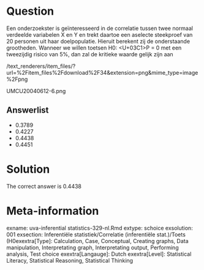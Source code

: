 Question
========

Een onderzoekster is geïnteresseerd in de correlatie tussen twee normaal verdeelde variabelen X en Y en trekt daartoe een aselecte steekproef van 20 personen uit haar doelpopulatie. Hieruit berekent zij de onderstaande grootheden. Wanneer we willen toetsen H0: <U+03C1>P = 0 met een tweezijdig risico van 5%, dan zal de kritieke waarde gelijk zijn aan 

 /text_renderers/item_files/?url=%2Fitem_files%2Fdownload%2F34&extension=png&mime_type=image%2Fpng 

 UMCU20040612-6.png 

Answerlist
----------
* 0.3789
* 0.4227
* 0.4438
* 0.4451

Solution
========

The correct answer is  0.4438 

Meta-information
================
exname: uva-inferential statistics-329-nl.Rmd 
extype: schoice 
exsolution: 001 
exsection: Inferentiële statistiek/Correlatie (inferentiële stat.)/Toets (H0exextra[Type]: Calculation, Case, Conceptual, Creating graphs, Data manipulation, Interpretating graph, Interpretating output, Performing analysis, Test choice 
exextra[Langauge]: Dutch 
exextra[Level]: Statistical Literacy, Statistical Reasoning, Statistical Thinking 
